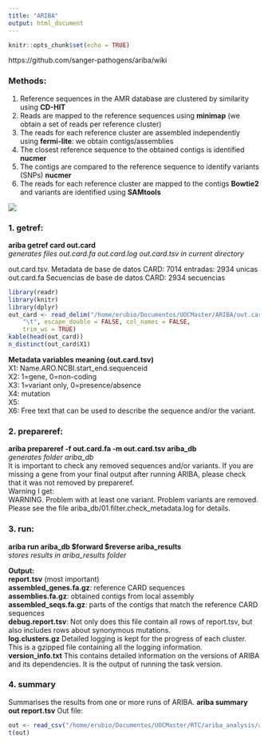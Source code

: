 ```yaml
---
title: "ARIBA"
output: html_document
---
```


```r
knitr::opts_chunk$set(echo = TRUE)
```

https://github.com/sanger-pathogens/ariba/wiki

### Methods:
1. Reference sequences in the AMR database are clustered by similarity using **CD-HIT**  
2. Reads are mapped to the reference sequences using **minimap** (we obtain a set of reads per reference cluster)  
3. The reads for each reference cluster are assembled independently using **fermi-lite**: we obtain contigs/assemblies  
4. The closest reference sequence to the obtained contigs is identified **nucmer**
5. The contigs are compared to the reference sequence to identify variants (SNPs) **nucmer**
6. The reads for each reference cluster are mapped to the contigs **Bowtie2** and variants are identified using **SAMtools**

![](/home/erubio/Documentos/UOCMaster/UOC/ARIBA.jpg)



### 1. getref: 
**ariba getref card out.card**  
_generates files out.card.fa out.card.log out.card.tsv in current directory_  
  
out.card.tsv. Metadata de base de datos CARD: 7014 entradas: 2934 unicas  
out.card.fa Secuencias de base de datos CARD: 2934 secuencias  
```r
library(readr)
library(knitr)
library(dplyr)
out_card <- read_delim("/home/erubio/Documentos/UOCMaster/ARIBA/out.card.tsv", 
    "\t", escape_double = FALSE, col_names = FALSE, 
    trim_ws = TRUE)
kable(head(out_card))
n_distinct(out_card$X1)
```
**Metadata variables meaning (out.card.tsv)**  
X1: Name.ARO.NCBI.start_end.sequenceid      
X2: 1=gene, 0=non-coding  
X3: 1=variant only, 0=presence/absence  
X4: mutation  
X5:  
X6: Free text that can be used to describe the sequence and/or the variant.  

### 2. prepareref:   
**ariba prepareref -f out.card.fa -m out.card.tsv ariba_db**  
_generates folder ariba_db_    
It is important to check any removed sequences and/or variants. If you are missing a gene from your final output after running ARIBA, please check that it was not removed by prepareref.    
Warning I get:  
WARNING. Problem with at least one variant. Problem variants are removed. Please see the file ariba_db/01.filter.check_metadata.log for details.  
  
### 3. run:
**ariba run ariba_db $forward $reverse ariba_results**  
_stores results in ariba_results folder_    
  
**Output:**  
**report.tsv** (most important)  
**assembled_genes.fa.gz**: reference CARD sequences  
**assemblies.fa.gz**: obtained contigs from local assembly  
**assembled_seqs.fa.gz**: parts of the contigs that match the reference CARD sequences  
**debug.report.tsv**: Not only does this file contain all rows of report.tsv, but also includes rows about synonymous mutations.  
**log.clusters.gz** Detailed logging is kept for the progress of each cluster. This is a gzipped file containing all the logging information.  
**version_info.txt** This contains detailed information on the versions of ARIBA and its dependencies. It is the output of running the task version.

### 4. summary
Summarises the results from one or more runs of ARIBA.
**ariba summary out report.tsv**
Out file: 

```r
out <- read_csv("/home/erubio/Documentos/UOCMaster/RTC/ariba_analysis/ariba_results/out.csv")
t(out)
```



